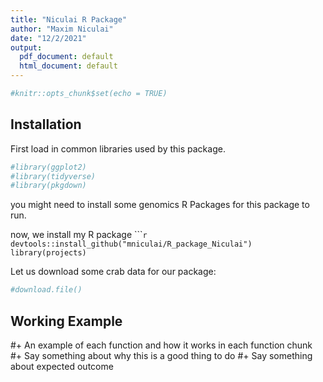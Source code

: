```yaml
---
title: "Niculai R Package"
author: "Maxim Niculai"
date: "12/2/2021"
output:
  pdf_document: default
  html_document: default
---
```


```r
#knitr::opts_chunk$set(echo = TRUE)
```

## Installation

First load in common libraries used by this package. 

```r
#library(ggplot2)
#library(tidyverse)
#library(pkgdown)
```

you might need to install some genomics R Packages for this package to run.

now, we install my R package
``````r
devtools::install_github("mniculai/R_package_Niculai")
library(projects)
```

Let us download some crab data for our package: 

```r
#download.file()


```


## Working Example 

#+ An example of each function and how it works in each function chunk 
#+ Say something about why this is a good thing to do 
#+ Say something about expected outcome 



